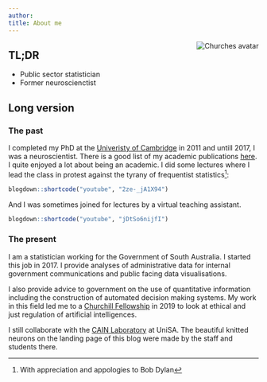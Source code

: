 ```yaml
---
author: 
title: About me
---
```


<img src="https://avatars0.githubusercontent.com/u/37358653?s=400&v=4" style="max-width:25%;min-width:40px;float:right;" alt="Churches avatar" />

## TL;DR
* Public sector statistician
* Former neuroscienctist

## Long version
### The past
I completed my PhD at the [Univeristy of Cambridge](https://www.autismresearchcentre.com/people_Churches) in 2011 and untill 2017, I was a neuroscientist. There is a good list of my academic publications [here](https://scholar.google.com/citations?user=nTXN-X8AAAAJ&hl=en). I quite enjoyed a lot about being an academic. I did some lectures where I lead the class in protest against the tyrany of frequentist statistics^[With appreciation and appologies to Bob Dylan]:

```r
blogdown::shortcode("youtube", "2ze-_jA1X94")
```

And I was sometimes joined for lectures by a virtual teaching assistant.

```r
blogdown::shortcode("youtube", "jDtSo6nijfI")
```

### The present
I am a statistician working for the Government of South Australia. I started this job in 2017. I provide analyses of administrative data for internal government communications and public facing data visualisations.

I also provide advice to government on the use of quantitative information including the construction of automated decision making systems. My work in this field led me to a [Churchill Fellowship](https://www.churchilltrust.com.au/fellows/detail/4329/Owen+Churches) in 2019 to look at ethical and just regulation of artificial intelligences.

I still collaborate with the [CAIN Laboratory](http://www.cain.science/) at UniSA. The beautiful knitted neurons on the landing page of this blog were made by the staff and students there. 



